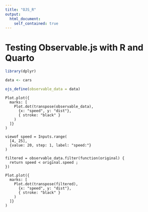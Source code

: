 ```yaml
---
title: "OJS_R"
output: 
  html_document:
    self_contained: true
---
```


# Testing Observable.js with R and Quarto

```r
library(dplyr)

data <- cars

ojs_define(observable_data = data)
```

```ojs
Plot.plot({
  marks: [
    Plot.dot(transpose(observable_data), 
      {x: "speed", y: "dist"}, 
      { stroke: "black" }
    )
  ]}
)
```

```ojs
viewof speed = Inputs.range(
  [4, 25], 
  {value: 20, step: 1, label: "speed:"}
)
```

```ojs
filtered = observable_data.filter(function(original) {
  return speed < original.speed ;
})
```

```ojs
Plot.plot({
  marks: [
    Plot.dot(transpose(filtered), 
      {x: "speed", y: "dist"}, 
      { stroke: "black" }
    )
  ]}
)
```
